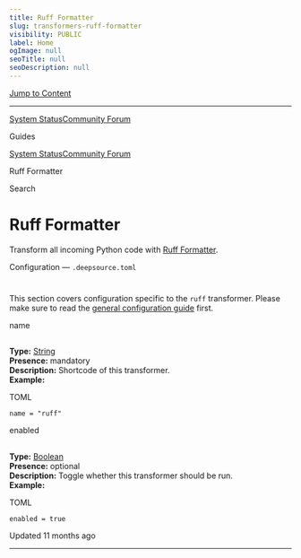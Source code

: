 ```yaml
---
title: Ruff Formatter
slug: transformers-ruff-formatter
visibility: PUBLIC
label: Home
ogImage: null
seoTitle: null
seoDescription: null
---
```

[Jump to Content](#content)

* * *

[System Status](https://deepsourcestatus.com/)[Community Forum](https://discuss.deepsource.com/)

Guides

[System Status](https://deepsourcestatus.com/)[Community Forum](https://discuss.deepsource.com/)

Ruff Formatter

Search

Ruff Formatter
==============

Transform all incoming Python code with [Ruff Formatter](https://docs.astral.sh/ruff/formatter/).

Configuration — `.deepsource.toml`

[](#configuration--deepsourcetoml)
========================================================================

This section covers configuration specific to the `ruff` transformer. Please make sure to read the [general configuration guide](https://deepsource-docs.readme.io/docs/configuration) first.

name

[](#name)
-----------------

**Type:** [String](https://toml.io/en/v1.0.0#string)  
**Presence:** mandatory  
**Description:** Shortcode of this transformer.  
**Example:**

TOML

`name = "ruff"`

enabled

[](#enabled)
-----------------------

**Type:** [Boolean](https://toml.io/en/v1.0.0#boolean)  
**Presence:** optional  
**Description:** Toggle whether this transformer should be run.  
**Example:**

TOML

`enabled = true`

Updated 11 months ago

* * *
